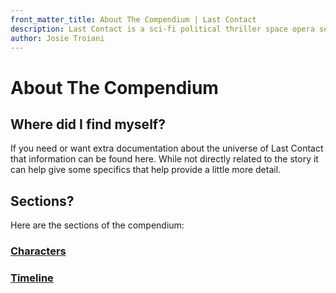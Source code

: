 ```yaml
---
front_matter_title: About The Compendium | Last Contact
description: Last Contact is a sci-fi political thriller space opera set in the 23rd and 24th centuries. This compendium has an encyclopedia like documentation of various items
author: Josie Troiani
---
```

# About The Compendium

## Where did I find myself?

If you need or want extra documentation about the universe of Last Contact that information can be found here. While not directly related to the story it can help give some specifics that help provide a little more detail.

## Sections?

Here are the sections of the compendium:

### [Characters](./compendium/characters.mdx)

### [Timeline](./compendium/timeline)
